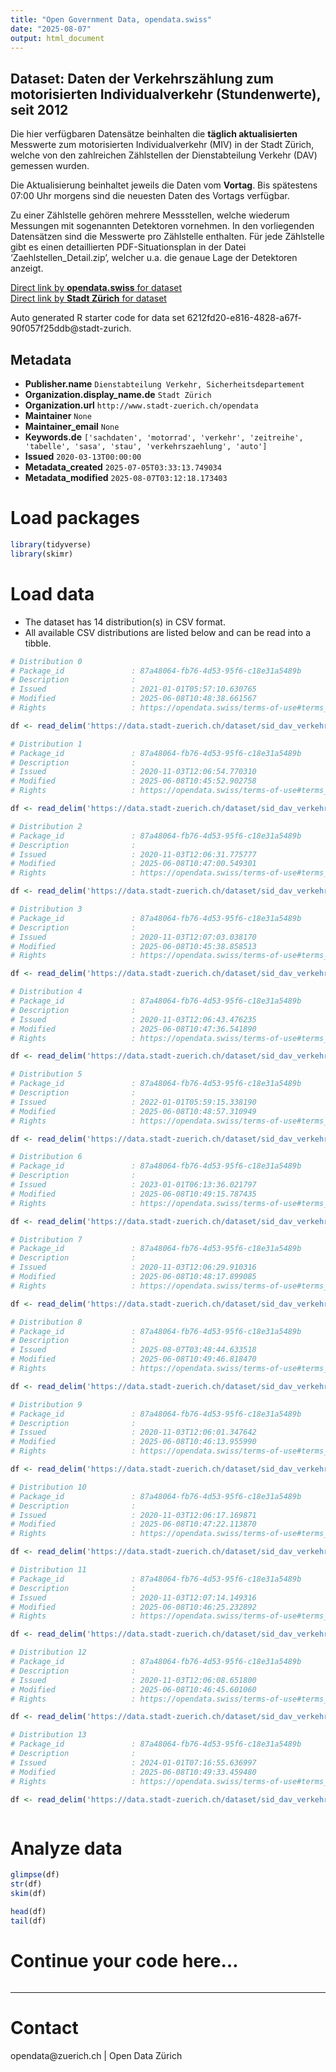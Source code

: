 ```yaml
---
title: "Open Government Data, opendata.swiss"
date: "2025-08-07"
output: html_document
---
```


## Dataset: Daten der Verkehrszählung zum motorisierten Individualverkehr (Stundenwerte), seit 2012

Die hier verfügbaren Datensätze beinhalten die **täglich aktualisierten** Messwerte zum motorisierten Individualverkehr (MIV) in der Stadt Zürich, welche von den zahlreichen Zählstellen der Dienstabteilung Verkehr (DAV) gemessen wurden.

Die Aktualisierung beinhaltet jeweils die Daten vom **Vortag**. Bis spätestens 07:00 Uhr morgens sind die neuesten Daten des Vortags verfügbar.

Zu einer Zählstelle gehören mehrere Messstellen, welche wiederum Messungen mit sogenannten Detektoren vornehmen. In den vorliegenden Datensätzen sind die Messwerte pro Zählstelle enthalten. Für jede Zählstelle gibt es einen detaillierten PDF-Situationsplan in der Datei 'Zaehlstellen_Detail.zip', welcher u.a. die genaue Lage der Detektoren anzeigt.

[Direct link by **opendata.swiss** for dataset](https://opendata.swiss/de/dataset/daten-der-verkehrszahlung-zum-motorisierten-individualverkehr-stundenwerte-seit-2012)<br>
[Direct link by **Stadt Zürich** for dataset](https://data.stadt-zuerich.ch/dataset/sid_dav_verkehrszaehlung_miv_od2031)

Auto generated R starter code for data set 6212fd20-e816-4828-a67f-90f057f25ddb@stadt-zurich.

## Metadata

- **Publisher.name** `Dienstabteilung Verkehr, Sicherheitsdepartement`
- **Organization.display_name.de** `Stadt Zürich`
- **Organization.url** `http://www.stadt-zuerich.ch/opendata`
- **Maintainer** `None`
- **Maintainer_email** `None`
- **Keywords.de** `['sachdaten', 'motorrad', 'verkehr', 'zeitreihe', 'tabelle', 'sasa', 'stau', 'verkehrszaehlung', 'auto']`
- **Issued** `2020-03-13T00:00:00`
- **Metadata_created** `2025-07-05T03:33:13.749034`
- **Metadata_modified** `2025-08-07T03:12:18.173403`


# Load packages

```r

library(tidyverse)
library(skimr)

```

# Load data

-   The dataset has 14 distribution(s) in CSV format.
-   All available CSV distributions are listed below and can be read into a tibble.

```r

# Distribution 0
# Package_id               : 87a48064-fb76-4d53-95f6-c18e31a5489b
# Description              : 
# Issued                   : 2021-01-01T05:57:10.630765
# Modified                 : 2025-06-08T10:48:38.661567
# Rights                   : https://opendata.swiss/terms-of-use#terms_open

df <- read_delim('https://data.stadt-zuerich.ch/dataset/sid_dav_verkehrszaehlung_miv_od2031/download/sid_dav_verkehrszaehlung_miv_OD2031_2021.csv')

# Distribution 1
# Package_id               : 87a48064-fb76-4d53-95f6-c18e31a5489b
# Description              : 
# Issued                   : 2020-11-03T12:06:54.770310
# Modified                 : 2025-06-08T10:45:52.902758
# Rights                   : https://opendata.swiss/terms-of-use#terms_open

df <- read_delim('https://data.stadt-zuerich.ch/dataset/sid_dav_verkehrszaehlung_miv_od2031/download/sid_dav_verkehrszaehlung_miv_OD2031_2013.csv')

# Distribution 2
# Package_id               : 87a48064-fb76-4d53-95f6-c18e31a5489b
# Description              : 
# Issued                   : 2020-11-03T12:06:31.775777
# Modified                 : 2025-06-08T10:47:00.549301
# Rights                   : https://opendata.swiss/terms-of-use#terms_open

df <- read_delim('https://data.stadt-zuerich.ch/dataset/sid_dav_verkehrszaehlung_miv_od2031/download/sid_dav_verkehrszaehlung_miv_OD2031_2017.csv')

# Distribution 3
# Package_id               : 87a48064-fb76-4d53-95f6-c18e31a5489b
# Description              : 
# Issued                   : 2020-11-03T12:07:03.038170
# Modified                 : 2025-06-08T10:45:38.858513
# Rights                   : https://opendata.swiss/terms-of-use#terms_open

df <- read_delim('https://data.stadt-zuerich.ch/dataset/sid_dav_verkehrszaehlung_miv_od2031/download/sid_dav_verkehrszaehlung_miv_OD2031_2012.csv')

# Distribution 4
# Package_id               : 87a48064-fb76-4d53-95f6-c18e31a5489b
# Description              : 
# Issued                   : 2020-11-03T12:06:43.476235
# Modified                 : 2025-06-08T10:47:36.541890
# Rights                   : https://opendata.swiss/terms-of-use#terms_open

df <- read_delim('https://data.stadt-zuerich.ch/dataset/sid_dav_verkehrszaehlung_miv_od2031/download/sid_dav_verkehrszaehlung_miv_OD2031_2019.csv')

# Distribution 5
# Package_id               : 87a48064-fb76-4d53-95f6-c18e31a5489b
# Description              : 
# Issued                   : 2022-01-01T05:59:15.338190
# Modified                 : 2025-06-08T10:48:57.310949
# Rights                   : https://opendata.swiss/terms-of-use#terms_open

df <- read_delim('https://data.stadt-zuerich.ch/dataset/sid_dav_verkehrszaehlung_miv_od2031/download/sid_dav_verkehrszaehlung_miv_OD2031_2022.csv')

# Distribution 6
# Package_id               : 87a48064-fb76-4d53-95f6-c18e31a5489b
# Description              : 
# Issued                   : 2023-01-01T06:13:36.021797
# Modified                 : 2025-06-08T10:49:15.787435
# Rights                   : https://opendata.swiss/terms-of-use#terms_open

df <- read_delim('https://data.stadt-zuerich.ch/dataset/sid_dav_verkehrszaehlung_miv_od2031/download/sid_dav_verkehrszaehlung_miv_OD2031_2023.csv')

# Distribution 7
# Package_id               : 87a48064-fb76-4d53-95f6-c18e31a5489b
# Description              : 
# Issued                   : 2020-11-03T12:06:29.910316
# Modified                 : 2025-06-08T10:48:17.899085
# Rights                   : https://opendata.swiss/terms-of-use#terms_open

df <- read_delim('https://data.stadt-zuerich.ch/dataset/sid_dav_verkehrszaehlung_miv_od2031/download/sid_dav_verkehrszaehlung_miv_OD2031_2020.csv')

# Distribution 8
# Package_id               : 87a48064-fb76-4d53-95f6-c18e31a5489b
# Description              : 
# Issued                   : 2025-08-07T03:48:44.633518
# Modified                 : 2025-06-08T10:49:46.818470
# Rights                   : https://opendata.swiss/terms-of-use#terms_open

df <- read_delim('https://data.stadt-zuerich.ch/dataset/sid_dav_verkehrszaehlung_miv_od2031/download/sid_dav_verkehrszaehlung_miv_OD2031_2025.csv')

# Distribution 9
# Package_id               : 87a48064-fb76-4d53-95f6-c18e31a5489b
# Description              : 
# Issued                   : 2020-11-03T12:06:01.347642
# Modified                 : 2025-06-08T10:46:13.955990
# Rights                   : https://opendata.swiss/terms-of-use#terms_open

df <- read_delim('https://data.stadt-zuerich.ch/dataset/sid_dav_verkehrszaehlung_miv_od2031/download/sid_dav_verkehrszaehlung_miv_OD2031_2014.csv')

# Distribution 10
# Package_id               : 87a48064-fb76-4d53-95f6-c18e31a5489b
# Description              : 
# Issued                   : 2020-11-03T12:06:17.169871
# Modified                 : 2025-06-08T10:47:22.113870
# Rights                   : https://opendata.swiss/terms-of-use#terms_open

df <- read_delim('https://data.stadt-zuerich.ch/dataset/sid_dav_verkehrszaehlung_miv_od2031/download/sid_dav_verkehrszaehlung_miv_OD2031_2018.csv')

# Distribution 11
# Package_id               : 87a48064-fb76-4d53-95f6-c18e31a5489b
# Description              : 
# Issued                   : 2020-11-03T12:07:14.149316
# Modified                 : 2025-06-08T10:46:25.232892
# Rights                   : https://opendata.swiss/terms-of-use#terms_open

df <- read_delim('https://data.stadt-zuerich.ch/dataset/sid_dav_verkehrszaehlung_miv_od2031/download/sid_dav_verkehrszaehlung_miv_OD2031_2015.csv')

# Distribution 12
# Package_id               : 87a48064-fb76-4d53-95f6-c18e31a5489b
# Description              : 
# Issued                   : 2020-11-03T12:06:08.651800
# Modified                 : 2025-06-08T10:46:45.601060
# Rights                   : https://opendata.swiss/terms-of-use#terms_open

df <- read_delim('https://data.stadt-zuerich.ch/dataset/sid_dav_verkehrszaehlung_miv_od2031/download/sid_dav_verkehrszaehlung_miv_OD2031_2016.csv')

# Distribution 13
# Package_id               : 87a48064-fb76-4d53-95f6-c18e31a5489b
# Description              : 
# Issued                   : 2024-01-01T07:16:55.636997
# Modified                 : 2025-06-08T10:49:33.459480
# Rights                   : https://opendata.swiss/terms-of-use#terms_open

df <- read_delim('https://data.stadt-zuerich.ch/dataset/sid_dav_verkehrszaehlung_miv_od2031/download/sid_dav_verkehrszaehlung_miv_OD2031_2024.csv')



```

# Analyze data

```r

glimpse(df)
str(df)
skim(df)

head(df)
tail(df)

```

# Continue your code here...

```r

```

------------------------------------------------------------------------

# Contact

opendata@zuerich.ch | Open Data Zürich
